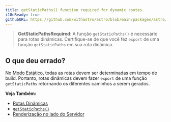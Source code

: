 ```yaml
---
title: getStaticPaths() function required for dynamic routes.
i18nReady: true
githubURL: https://github.com/withastro/astro/blob/main/packages/astro/src/core/errors/errors-data.ts
---
```


> **GetStaticPathsRequired**: A função `getStaticPaths()` é necessário para rotas dinâmicas. Certifique-se de que você fez `export` de uma função `getStaticPaths` em sua rota dinâmica.

## O que deu errado?

No [Modo Estático](/pt-br/guides/routing/#modo-estático-ssg), todas as rotas devem ser determinadas em tempo de build. Portanto, rotas dinâmicas devem fazer `export` de uma função `getStaticPaths` retornando os diferentes caminhos a serem gerados.

**Veja Também:**
-  [Rotas Dinâmicas](/pt-br/guides/routing/#rotas-dinâmicas)
-  [`getStaticPaths()`](/pt-br/reference/routing-reference/#getstaticpaths)
-  [Renderização no lado do Servidor](/pt-br/guides/on-demand-rendering/)
